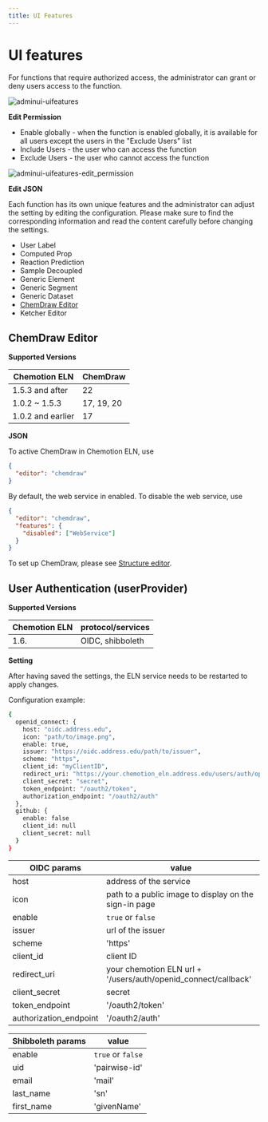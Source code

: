 ```yaml
---
title: UI Features
---
```


# UI features

For functions that require authorized access, the administrator can grant or deny users access to the function.

![adminui-uifeatures](@site/static/img/admin_ui/features.png)

**Edit Permission**

- Enable globally - when the function is enabled globally, it is available for all users except the users in the "Exclude Users" list
- Include Users - the user who can access the function
- Exclude Users - the user who cannot access the function

![adminui-uifeatures-edit_permission](@site/static/img/admin_ui/features-permission.gif)

**Edit JSON**

Each function has its own unique features and the administrator can adjust the setting by editing the configuration. Please make sure to find the corresponding information and read the content carefully before changing the settings.

- User Label
- Computed Prop
- Reaction Prediction
- Sample Decoupled
- Generic Element
- Generic Segment
- Generic Dataset
- [ChemDraw Editor](#chemdraw-editor)
- Ketcher Editor

## ChemDraw Editor

**Supported Versions**

| Chemotion ELN | ChemDraw   |
| ----------------- | ---------- |
| 1.5.3 and after   | 22         |
| 1.0.2 ~ 1.5.3     | 17, 19, 20 |
| 1.0.2 and earlier | 17         |

**JSON**

To active ChemDraw in Chemotion ELN, use

```json
{
  "editor": "chemdraw"
}
```

By default, the web service in enabled. To disable the web service, use

```json
{
  "editor": "chemdraw",
  "features": {
    "disabled": ["WebService"]
  }
}
```

To set up ChemDraw, please see [Structure editor](../install_configure/configuration#structure-editor).

## User Authentication (userProvider)

**Supported Versions**

| Chemotion ELN | protocol/services |
| ------------- | ----------------- |
| 1.6.          | OIDC, shibboleth  |

**Setting**

After having saved the settings, the ELN service needs to be restarted to apply changes.

Configuration example:

```sh
{
  openid_connect: {
    host: "oidc.address.edu",
    icon: "path/to/image.png",
    enable: true,
    issuer: "https://oidc.address.edu/path/to/issuer",
    scheme: "https",
    client_id: "myClientID",
    redirect_uri: "https://your.chemotion_eln.address.edu/users/auth/openid_connect/callback",
    client_secret: "secret",
    token_endpoint: "/oauth2/token",
    authorization_endpoint: "/oauth2/auth"
  },
  github: {
    enable: false
    client_id: null
    client_secret: null
  }
}
```

| OIDC params            | value                                                          |
| ---------------------- | -------------------------------------------------------------- |
| host                   | address of the service                                         |
| icon                   | path to a public image to display on the sign-in page          |
| enable                 | `true` or `false`                                              |
| issuer                 | url of the issuer                                              |
| scheme                 | 'https'                                                        |
| client_id              | client ID                                                      |
| redirect_uri           | your chemotion ELN url + '/users/auth/openid_connect/callback' |
| client_secret          | secret                                                         |
| token_endpoint         | '/oauth2/token'                                                |
| authorization_endpoint | '/oauth2/auth'                                                 |

| Shibboleth params | value                         |
| ----------------- | ----------------------------- |
| enable            | `true` or `false`             |
| uid               | 'pairwise-id'                 |
| email             | 'mail'                        |
| last_name         | 'sn'                          |
| first_name        | 'givenName'                   |
